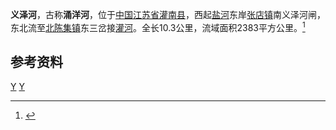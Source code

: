 {{Infobox River
  | river_name      = 义泽河
  | image_name      =
  | image_size      = 
  | caption         = 
  | origin          = [[江苏省|江苏省]][[灌南县|灌南县]][[张店镇_(灌南县)|张店镇]]南义泽河闸
  | mouth           = 江苏省灌南县[[北陈集镇|北陈集镇]]东三岔[[灌河_(黄海)|灌河]]
  | basin_countries = {{PRC}}
  | length          = 10.3 公里
  | elevation       = 
  | mouth_elevation = 
  | discharge       = 
  | watershed       = 2383平方公里
}}
'''义泽河'''，古称'''涌洋河'''，位于[[中国|中国]][[江苏省|江苏省]][[灌南县|灌南县]]，西起[[盐河_(黄海)|盐河]]东岸[[张店镇_(灌南县)|张店镇]]南义泽河闸，东北流至[[北陈集镇|北陈集镇]]东三岔接[[灌河_(黄海)|灌河]]。全长10.3公里，流域面积2383平方公里。<ref name="中国河湖大典">{{cite book zh |author=《[[中国河湖大典|中国河湖大典]]》编纂委员会 |title=《中国河湖大典·淮河卷》 |format=M |edition=1 |location=北京 |publisher=中国水利水电出版社 |date=2010年9月 |pages=230页 |id= ISBN 978-7-5084-7953-8}}</ref>

==参考资料==
{{reflist}}
[[Category:沂沭泗河水系|Y]]
[[Category:江苏河流|Y]]